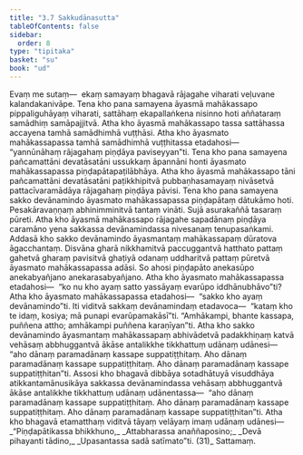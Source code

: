 ```yaml
---
title: "3.7 Sakkudānasutta"
tableOfContents: false
sidebar:
  order: 8
type: "tipitaka"
basket: "su"
book: "ud"
---
```



<DynamicBreadcrumb />

<Division number="27" book="ud">

<Paragraph number="210" book="ud">
Evaṃ me sutaṃ—  ekaṃ samayaṃ bhagavā rājagahe viharati veḷuvane kalandakanivāpe. Tena kho pana samayena āyasmā mahākassapo pippaliguhāyaṃ viharati, sattāhaṃ ekapallaṅkena nisinno hoti aññataraṃ samādhiṃ samāpajjitvā. Atha kho āyasmā mahākassapo tassa sattāhassa accayena tamhā samādhimhā vuṭṭhāsi. Atha kho āyasmato mahākassapassa tamhā samādhimhā vuṭṭhitassa etadahosi—  “yannūnāhaṃ rājagahaṃ piṇḍāya paviseyyan”ti.
</Paragraph>

<Paragraph number="211" book="ud">
Tena kho pana samayena pañcamattāni devatāsatāni ussukkaṃ āpannāni honti āyasmato mahākassapassa piṇḍapātapaṭilābhāya. Atha kho āyasmā mahākassapo tāni pañcamattāni devatāsatāni paṭikkhipitvā pubbaṇhasamayaṃ nivāsetvā pattacīvaramādāya rājagahaṃ piṇḍāya pāvisi.
</Paragraph>

<Paragraph number="212" book="ud">
Tena kho pana samayena sakko devānamindo āyasmato mahākassapassa piṇḍapātaṃ dātukāmo hoti. Pesakāravaṇṇaṃ abhinimminitvā tantaṃ vināti. Sujā asurakaññā tasaraṃ pūreti. Atha kho āyasmā mahākassapo rājagahe sapadānaṃ piṇḍāya caramāno yena sakkassa devānamindassa nivesanaṃ tenupasaṅkami. Addasā kho sakko devānamindo āyasmantaṃ mahākassapaṃ dūratova āgacchantaṃ. Disvāna gharā nikkhamitvā paccuggantvā hatthato pattaṃ gahetvā gharaṃ pavisitvā ghaṭiyā odanaṃ uddharitvā pattaṃ pūretvā āyasmato mahākassapassa adāsi. So ahosi piṇḍapāto anekasūpo anekabyañjano anekarasabyañjano. Atha kho āyasmato mahākassapassa etadahosi—  “ko nu kho ayaṃ satto yassāyaṃ evarūpo iddhānubhāvo”ti? Atha kho āyasmato mahākassapassa etadahosi—  “sakko kho ayaṃ devānamindo”ti. Iti viditvā sakkaṃ devānamindaṃ etadavoca—  “kataṃ kho te idaṃ, kosiya; mā punapi evarūpamakāsī”ti. “Amhākampi, bhante kassapa, puññena attho; amhākampi puññena karaṇīyan”ti.
</Paragraph>

<Paragraph number="213" book="ud">
Atha kho sakko devānamindo āyasmantaṃ mahākassapaṃ abhivādetvā padakkhiṇaṃ katvā vehāsaṃ abbhuggantvā ākāse antalikkhe tikkhattuṃ udānaṃ udānesi—  “aho dānaṃ paramadānaṃ kassape suppatiṭṭhitaṃ. Aho dānaṃ paramadānaṃ kassape suppatiṭṭhitaṃ. Aho dānaṃ paramadānaṃ kassape suppatiṭṭhitan”ti. Assosi kho bhagavā dibbāya sotadhātuyā visuddhāya atikkantamānusikāya sakkassa devānamindassa vehāsaṃ abbhuggantvā ākāse antalikkhe tikkhattuṃ udānaṃ udānentassa—  “aho dānaṃ paramadānaṃ kassape suppatiṭṭhitaṃ. Aho dānaṃ paramadānaṃ kassape suppatiṭṭhitaṃ. Aho dānaṃ paramadānaṃ kassape suppatiṭṭhitan”ti.
</Paragraph>

<Paragraph number="214" book="ud">
Atha kho bhagavā etamatthaṃ viditvā tāyaṃ velāyaṃ imaṃ udānaṃ udānesi—
</Paragraph>

<Paragraph number="215" type="verses" book="ud">
_“Piṇḍapātikassa bhikkhuno,_  
_Attabharassa anaññaposino;_  
_Devā pihayanti tādino,_  
_Upasantassa sadā satīmato”ti. (31)_  


</Paragraph>
</Division>

<Paragraph number="216" type="center" book="ud">
Sattamaṃ.
</Paragraph>